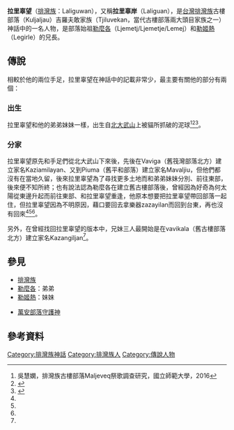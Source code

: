 '''拉里辜望'''（[[排灣族|排灣族]]：Laliguwan），又稱'''拉里辜岸'''（Laliguan），是[[台灣|台灣]][[排灣族|排灣族]]古樓部落（Kuljaljau）吉羅夫敢家族（Tjiluvekan，當代古樓部落兩大頭目家族之一）神話中的一名人物，是部落始祖[[勒麼各|勒麼各]]（Ljemetj/Ljemetje/Lemej）和[[勒姬熱|勒姬熱]]（Legirle）的兄長。
==傳說==
相較於他的兩位手足，拉里辜望在神話中的記載非常少，最主要有關他的部分有兩個：
===出生===
拉里辜望和他的弟弟妹妹一樣，出生自[[北大武山|北大武山]]上被貓所抓破的泥球<ref name="排灣族古樓部落Maljeveq祭歌調查研究">吳慧嫻，排灣族古樓部落Maljeveq祭歌調查研究，國立師範大學，2016</ref><ref name="排灣族古樓村的祭儀與文化">{{cite book|author=許功明、何惠|title=排灣族古樓村的祭儀與文化|url=https://www.sanmin.com.tw/Product/index/000218247|publisher=稻鄉|date=1994-05-01|isbn=9789579405805|access-date=2021-01-06|archive-date=2020-12-13|archive-url=https://web.archive.org/web/20201213164359/https://www.sanmin.com.tw/Product/index/000218247|dead-url=no}}</ref><ref name="以排灣、魯凱族為對象">{{cite book|author=王建台|title=台灣原住民的傳統體育研究－以排灣、魯凱族為對象|url=https://www.govbooks.com.tw/books/71624|publisher=行政院體育委員會|date=2001-08|isbn=9789570287349|access-date=2021-01-06|archive-date=2021-01-08|archive-url=https://web.archive.org/web/20210108172647/https://www.govbooks.com.tw/books/71624|dead-url=no}}</ref>。
===分家===
拉里辜望原先和手足們從北大武山下來後，先後在Vaviga（舊筏灣部落北方）建立家名Kaziamilayan、又到Piuma（舊平和部落）建立家名Mavaljiu，但他們都沒有在當地久留，後來拉里辜望為了尋找更多土地而和弟弟妹妹分別、前往東部，後來便不知所終；也有說法認為勒麼各在建立舊古樓部落後，曾經因為好奇為何太陽從東邊升起而前往東部、和拉里辜望重逢，他原本想要把拉里辜望帶回部落一起住，但拉里辜望因為不明原因，藉口要回去拿樂器zazayilan而回到台東，再也沒有回來<ref name="排灣族古樓部落Maljeveq祭歌調查研究"/><ref name="排灣族古樓村的祭儀與文化"/><ref name="以排灣、魯凱族為對象"/>。

另外，在曾經找回拉里辜望的版本中，兄妹三人最開始是在vavikala（舊古樓部落北方）建立家名Kazangiljan<ref name="排灣族古樓部落Maljeveq祭歌調查研究"/>。
==參見==
* [[排灣族|排灣族]]
* [[勒麼各|勒麼各]]：弟弟
* [[勒姬熱|勒姬熱]]：妹妹

* [[萬安部落守護神|萬安部落守護神]]

==參考資料==
{{reflist}}

[[Category:排灣族神話|Category:排灣族神話]]
[[Category:排灣族人|Category:排灣族人]]
[[Category:傳說人物|Category:傳說人物]]


{{Myth-stub}}